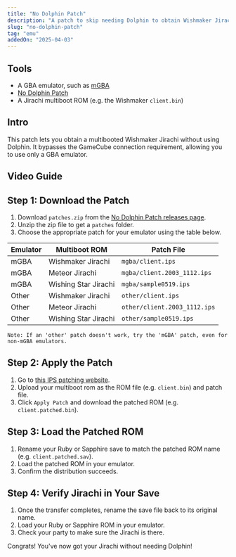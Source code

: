 ```yaml
---
title: "No Dolphin Patch"
description: "A patch to skip needing Dolphin to obtain Wishmaker Jirachi"
slug: "no-dolphin-patch"
tag: "emu"
addedOn: "2025-04-03"
---
```


## Tools

- A GBA emulator, such as [mGBA](https://mgba.io/downloads.html#desktop-os-1)
- [No Dolphin Patch](https://github.com/zaksabeast/Multiboot-Jirachi-Patches/releases/latest)
- A Jirachi multiboot ROM (e.g. the Wishmaker `client.bin`)

## Intro

This patch lets you obtain a multibooted Wishmaker Jirachi without using Dolphin. It bypasses the GameCube connection requirement, allowing you to use only a GBA emulator.

## Video Guide

<YouTubeVideo src="https://www.youtube.com/embed/X_XV3EgzSIc?si=-K4fZ4m0Nl-LIRV6" />

## Step 1: Download the Patch

1. Download `patches.zip` from the [No Dolphin Patch releases page](https://github.com/zaksabeast/Multiboot-Jirachi-Patches/releases/latest).
2. Unzip the zip file to get a `patches` folder.
3. Choose the appropriate patch for your emulator using the table below.

| Emulator | Multiboot ROM        | Patch File                   |
| -------- | -------------------- | ---------------------------- |
| mGBA     | Wishmaker Jirachi    | `mgba/client.ips`            |
| mGBA     | Meteor Jirachi       | `mgba/client.2003_1112.ips`  |
| mGBA     | Wishing Star Jirachi | `mgba/sample0519.ips`        |
| Other    | Wishmaker Jirachi    | `other/client.ips`           |
| Other    | Meteor Jirachi       | `other/client.2003_1112.ips` |
| Other    | Wishing Star Jirachi | `other/sample0519.ips`       |

```
Note: If an 'other' patch doesn't work, try the 'mGBA' patch, even for non-mGBA emulators.
```

## Step 2: Apply the Patch

1. Go to [this IPS patching website](https://www.marcrobledo.com/RomPatcher.js/).
2. Upload your multiboot rom as the ROM file (e.g. `client.bin`) and patch file.
3. Click `Apply Patch` and download the patched ROM (e.g. `client.patched.bin`).

## Step 3: Load the Patched ROM

1. Rename your Ruby or Sapphire save to match the patched ROM name (e.g. `client.patched.sav`).
2. Load the patched ROM in your emulator.
3. Confirm the distribution succeeds.

## Step 4: Verify Jirachi in Your Save

1. Once the transfer completes, rename the save file back to its original name.
2. Load your Ruby or Sapphire ROM in your emulator.
3. Check your party to make sure the Jirachi is there.

Congrats! You've now got your Jirachi without needing Dolphin!

